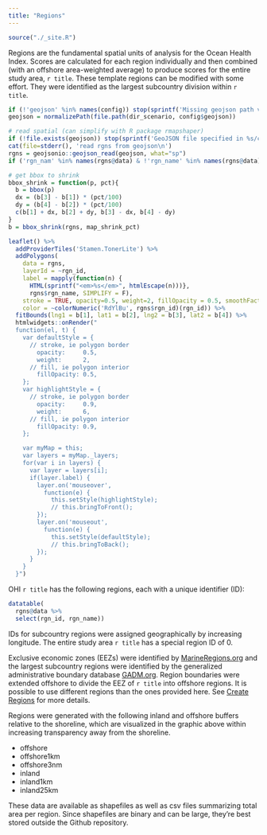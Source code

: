 ```yaml
---
title: "Regions"
---
```


```r
source("./_site.R")
```

Regions are the fundamental spatial units of analysis for the Ocean Health Index. Scores are calculated for each region individually and then combined (with an offshore area-weighted average) to produce scores for the entire study area, `r title`. These template regions can be modified with some effort. They were identified as the largest subcountry division within `r title`.


```r
if (!'geojson' %in% names(config)) stop(sprintf('Missing geojson path variable in %s/conf/config.R', dir_scenario))
geojson = normalizePath(file.path(dir_scenario, config$geojson))

# read spatial (can simplify with R package rmapshaper)
if (!file.exists(geojson)) stop(sprintf('GeoJSON file specified in %s/conf/config.R not found: %s', dir_scenario, geojson))
cat(file=stderr(), 'read rgns from geojson\n')
rgns = geojsonio::geojson_read(geojson, what="sp")
if ('rgn_nam' %in% names(rgns@data) & !'rgn_name' %in% names(rgns@data)) rgns@data = rgns@data %>% mutate(rgn_name = rgn_nam)

# get bbox to shrink
bbox_shrink = function(p, pct){
  b = bbox(p)
  dx = (b[3] - b[1]) * (pct/100)
  dy = (b[4] - b[2]) * (pct/100)
  c(b[1] + dx, b[2] + dy, b[3] - dx, b[4] - dy)
}
b = bbox_shrink(rgns, map_shrink_pct)

leaflet() %>%
  addProviderTiles('Stamen.TonerLite') %>%
  addPolygons(
    data = rgns, 
    layerId = ~rgn_id,
    label = mapply(function(n) {
      HTML(sprintf("<em>%s</em>", htmlEscape(n)))},
      rgns$rgn_name, SIMPLIFY = F),
    stroke = TRUE, opacity=0.5, weight=2, fillOpacity = 0.5, smoothFactor = 0.5,
    color = ~colorNumeric('RdYlBu', rgns$rgn_id)(rgn_id)) %>%
  fitBounds(lng1 = b[1], lat1 = b[2], lng2 = b[3], lat2 = b[4]) %>%
  htmlwidgets::onRender("
  function(el, t) {
    var defaultStyle = {
      // stroke, ie polygon border
        opacity:     0.5,
        weight:      2,
      // fill, ie polygon interior
        fillOpacity: 0.5,
    };
    var highlightStyle = {
      // stroke, ie polygon border
        opacity:     0.9,
        weight:      6,
      // fill, ie polygon interior
        fillOpacity: 0.9,
    };

    var myMap = this;
    var layers = myMap._layers;
    for(var i in layers) {
      var layer = layers[i];
      if(layer.label) {
        layer.on('mouseover',
          function(e) {
            this.setStyle(highlightStyle);
            // this.bringToFront();
        });
        layer.on('mouseout',
          function(e) {
            this.setStyle(defaultStyle);
            // this.bringToBack();
        });
      }
    }
  }")
```


OHI `r title` has the following regions, each with a unique identifier (ID):

```r
datatable(
  rgns@data %>%
  select(rgn_id, rgn_name))
```


IDs for subcountry regions were assigned geographically by increasing longitude. The entire study area `r title` has a special region ID of 0.

Exclusive economic zones (EEZs) were identified by [MarineRegions.org](http://www.marineregions.org) and the largest subcountry regions were identified by the generalized administrative boundary database [GADM.org](http://www.gadm.org). Region boundaries were extended offshore to divide the EEZ of `r title` into offshore regions. It is possible to use different regions than the ones provided here. See [Create Regions](http://ohi-science.org/pages/create_regions.html) for more details.

Regions were generated with the following inland and offshore buffers relative to the shoreline, which are visualized in the graphic above within increasing transparency away from the shoreline.

- offshore
- offshore1km
- offshore3nm
- inland
- inland1km
- inland25km

These data are available as shapefiles as well as csv files summarizing total area per region. Since shapefiles are binary and can be large, they're best stored outside the Github repository.
